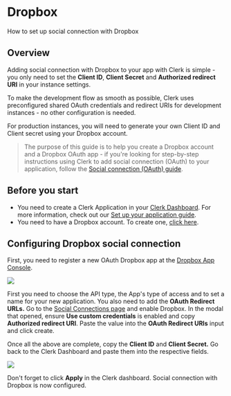 # Dropbox

How to set up social connection with Dropbox

## Overview

Adding social connection with Dropbox to your app with Clerk is simple - you only need to set the **Client ID**, **Client Secret** and **Authorized redirect URI** in your instance settings.

To make the development flow as smooth as possible, Clerk uses preconfigured shared OAuth credentials and redirect URIs for development instances - no other configuration is needed.

For production instances, you will need to generate your own Client ID and Client secret using your Dropbox account.

> The purpose of this guide is to help you create a Dropbox account and a Dropbox OAuth app - if you're looking for step-by-step instructions using Clerk to add social connection (OAuth) to your application, follow the [Social connection (OAuth) guide](https://clerk.com/docs/authentication/social-connections-oauth).

## Before you start

- You need to create a Clerk Application in your [Clerk Dashboard](https://dashboard.clerk.dev/). For more information, check out our [Set up your application guide](/docs/quickstarts/setup-clerk).
- You need to have a Dropbox account. To create one, [click here](https://www.dropbox.com/lp/developers).

## Configuring Dropbox social connection

First, you need to register a new OAuth Dropbox app at the [Dropbox App Console](https://www.dropbox.com/developers/apps).

![](/docs/images/authentication-providers/dropbox/b03ad1395a499348c62cfb274f76ebb33674cba0-1905x836.png)

First you need to choose the API type, the App's type of access and to set a name for your new application. You also need to add the **OAuth Redirect URLs.** Go to the [Social Connections page](https://dashboard.clerk.dev/last-active?path=authentication/social) and enable Dropbox. In the modal that opened, ensure **Use custom credentials** is enabled and copy **Authorized redirect URI**. Paste the value into the **OAuth Redirect URIs** input and click create.

Once all the above are complete, copy the **Client ID** and **Client Secret.** Go back to the Clerk Dashboard and paste them into the respective fields.

![](/docs/images/authentication-providers/dropbox/26785a8e4d30042fe88bedfc1fe31838511a3b83-1902x1042.png)

Don't forget to click **Apply** in the Clerk dashboard. Social connection with Dropbox is now configured.
